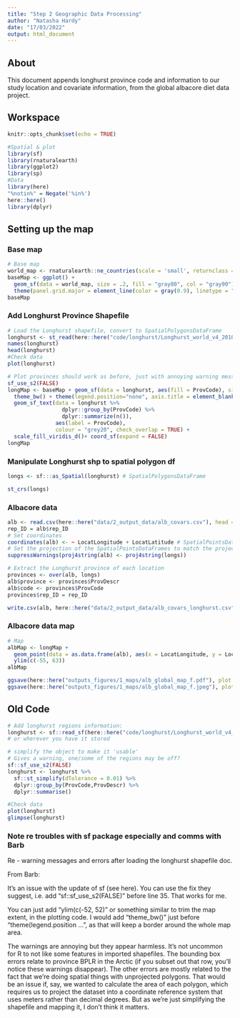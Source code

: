 ```yaml
---
title: "Step 2 Geographic Data Processing"
author: "Natasha Hardy"
date: "17/03/2022"
output: html_document
---
```


## About

This document appends longhurst province code and information to our study location and covariate information, from the global albacore diet data project. 

## Workspace

```r
knitr::opts_chunk$set(echo = TRUE)
```

```r
#Spatial & plot
library(sf)
library(rnaturalearth)
library(ggplot2)
library(sp)
#Data
library(here)
"%notin%" = Negate('%in%')
here::here()
library(dplyr)

```

## Setting up the map

### Base map

```r
# Base map
world_map <- rnaturalearth::ne_countries(scale = 'small', returnclass = c("sf"))
baseMap <- ggplot() +
  geom_sf(data = world_map, size = .2, fill = "gray80", col = "gray90") +
  theme(panel.grid.major = element_line(color = gray(0.9), linetype = "dashed", size = 0.5))
baseMap
```

### Add Longhurst Province Shapefile

```r

# Load the Longhurst shapefile, convert to SpatialPolygonsDataFrame
longhurst <- st_read(here::here("code/longhurst/Longhurst_world_v4_2010.shp")) 
names(longhurst)
head(longhurst)
#Check data
plot(longhurst)
```

```r

# Plot provinces should work as before, just with annoying warning messages
sf_use_s2(FALSE)
longMap <- baseMap + geom_sf(data = longhurst, aes(fill = ProvCode), size = .2, col = "grey50", alpha=.4)+
  theme_bw() + theme(legend.position="none", axis.title = element_blank()) +
  geom_sf_text(data = longhurst %>% 
                 dplyr::group_by(ProvCode) %>% 
                 dplyr::summarize(n()), 
               aes(label = ProvCode),
               colour = "grey20", check_overlap = TRUE) +
  scale_fill_viridis_d()+ coord_sf(expand = FALSE)
longMap
```


### Manipulate Longhurst shp to spatial polygon df

```r

longs <- sf:::as_Spatial(longhurst) # SpatialPolygonsDataFrame

st_crs(longs)
```

### Albacore data

```r

alb <- read.csv(here::here("data/2_output_data/alb_covars.csv"), head = TRUE, sep= ",")
rep_ID = alb$rep_ID
# Set coordinates
coordinates(alb) <- ~ LocatLongitude + LocatLatitude # SpatialPointsDataFrame
# Set the projection of the SpatialPointsDataFrames to match the projection of the shapefile
suppressWarnings(proj4string(alb) <- proj4string(longs))

# Extract the Longhurst province of each location
provinces <- over(alb, longs)
alb$province <- provinces$ProvDescr
alb$code <- provinces$ProvCode
provinces$rep_ID = rep_ID

write.csv(alb, here::here("data/2_output_data/alb_covars_longhurst.csv"), row.names = FALSE)
```

### Albacore data map
```r
# Map
albMap <- longMap + 
  geom_point(data = as.data.frame(alb), aes(x = LocatLongitude, y = LocatLatitude)) +
  ylim(c(-55, 63))
albMap

ggsave(here::here("outputs_figures/1_maps/alb_global_map_f.pdf"), plot = albMap, dpi = 300)
ggsave(here::here("outputs_figures/1_maps/alb_global_map_f.jpeg"), plot = albMap, dpi = 300)
```

## Old Code

```r
# Add longhurst regions information:
longhurst <- sf::read_sf(here::here("code/longhurst/Longhurst_world_v4_2010.shp")) 
# or wherever you have it stored

# simplify the object to make it 'usable'
# Gives a warning, one/some of the regions may be off?
sf::sf_use_s2(FALSE)
longhurst <- longhurst %>% 
  sf::st_simplify(dTolerance = 0.01) %>% 
  dplyr::group_by(ProvCode,ProvDescr) %>% 
  dplyr::summarise()

#Check data
plot(longhurst)
glimpse(longhurst)
```

### Note re troubles with sf package especially and comms with Barb

Re - warning messages and errors after loading the longhurst shapefile doc.

From Barb:

It's an issue with the update of sf (see here). You can use the fix they suggest, i.e. add "sf::sf_use_s2(FALSE)" before line 35. That works for me. 

You can just add "ylim(c(-52, 52)" or something similar to trim the map extent, in the plotting code. I would add "theme_bw()" just before "theme(legend.position ... ", as that will keep a border around the whole map area.

The warnings are annoying but they appear harmless. It's not uncommon for R to not like some features in imported shapefiles. The bounding box errors relate to province BPLR in the Arctic (if you subset out that row, you'll notice these warnings disappear). The other errors are mostly related to the fact that we're doing spatial things with unprojected polygons. That would be an issue if, say, we wanted to calculate the area of each polygon, which requires us to project the dataset into a coordinate reference system that uses meters rather than decimal degrees. But as we're just simplifying the shapefile and mapping it, I don't think it matters. 